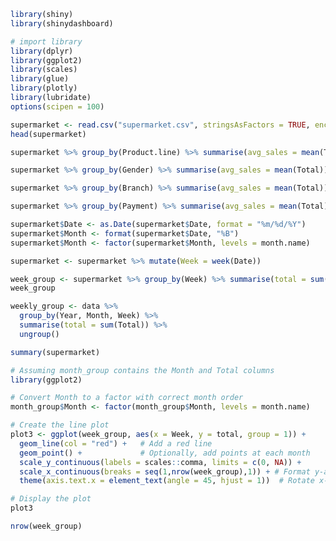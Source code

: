 ```r
library(shiny)
library(shinydashboard)

# import library
library(dplyr)
library(ggplot2)
library(scales)
library(glue)
library(plotly)
library(lubridate)
options(scipen = 100)
```


```r
supermarket <- read.csv("supermarket.csv", stringsAsFactors = TRUE, encoding = "latin1")
head(supermarket)
```


```r
supermarket %>% group_by(Product.line) %>% summarise(avg_sales = mean(Total)) %>% ungroup() %>% arrange(desc(avg_sales))
```

```r
supermarket %>% group_by(Gender) %>% summarise(avg_sales = mean(Total)) %>% ungroup() %>% arrange(desc(avg_sales))
```
```r
supermarket %>% group_by(Branch) %>% summarise(avg_sales = mean(Total)) %>% ungroup() %>% arrange(desc(avg_sales))
```
```r
supermarket %>% group_by(Payment) %>% summarise(avg_sales = mean(Total)) %>% ungroup() %>% arrange(desc(avg_sales))
```

```r
supermarket$Date <- as.Date(supermarket$Date, format = "%m/%d/%Y")
supermarket$Month <- format(supermarket$Date, "%B")
supermarket$Month <- factor(supermarket$Month, levels = month.name)

supermarket <- supermarket %>% mutate(Week = week(Date))

week_group <- supermarket %>% group_by(Week) %>% summarise(total = sum(Total)) %>% ungroup()
week_group
```
```r
weekly_group <- data %>%
  group_by(Year, Month, Week) %>%
  summarise(total = sum(Total)) %>%
  ungroup()
```

```r
summary(supermarket)
```


```r
# Assuming month_group contains the Month and Total columns
library(ggplot2)

# Convert Month to a factor with correct month order
month_group$Month <- factor(month_group$Month, levels = month.name)

# Create the line plot
plot3 <- ggplot(week_group, aes(x = Week, y = total, group = 1)) +
  geom_line(col = "red") +   # Add a red line
  geom_point() +             # Optionally, add points at each month
  scale_y_continuous(labels = scales::comma, limits = c(0, NA)) +  
  scale_x_continuous(breaks = seq(1,nrow(week_group),1)) + # Format y-axis with commas
  theme(axis.text.x = element_text(angle = 45, hjust = 1))  # Rotate x-axis labels

# Display the plot
plot3
```
```r
nrow(week_group)
```

